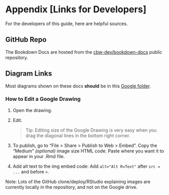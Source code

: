 # Appendix [Links for Developers]

For the developers of this guide, here are helpful sources.

## GitHub Repo

The Bookdown Docs are hosted from the [cbw-dev/bookdown-docs](https://github.com/cbw-dev/bookdown-docs) public repository.

## Diagram Links

Most diagrams shown on these docs **should** be in this [Google folder](https://drive.google.com/drive/folders/136sy6WIiSG3tBFVpHt8yQwLakB4TFJvn?usp=sharing).

### How to Edit a Google Drawing

1. Open the drawing.
2. Edit.

    > Tip: Editing size of the Google Drawing is very easy when you drag the diagonal lines in the bottom right corner. 
    
3. To publish, go to "File > Share > Publish to Web > Embed". Copy the "Medium" *(optional)* image size HTML code. Paste where you want it to appear in your .Rmd file.
4. Add alt text to the img embed code: Add `alt="Alt R=Text"` after `src = ...` and before `>`. 

Note: Lots of the GitHub clone/deploy/RStudio explaining images are currently locally in the repository, and not on the Google drive.
